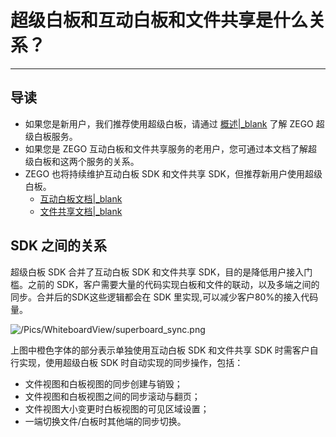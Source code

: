 # 超级白板和互动白板和文件共享是什么关系？
---
## 导读

- 如果您是新用户，我们推荐使用超级白板，请通过 [概述\|_blank](/article/11287) 了解 ZEGO 超级白板服务。
- 如果您是 ZEGO 互动白板和文件共享服务的老用户，您可通过本文档了解超级白板和这两个服务的关系。
- ZEGO 也将持续维护互动白板 SDK 和文件共享 SDK，但推荐新用户使用超级白板。
    - [互动白板文档\|_blank](/article/4395)
    - [文件共享文档\|_blank](/article/4400)

## SDK 之间的关系

超级白板 SDK 合并了互动白板 SDK 和文件共享 SDK，目的是降低用户接入门槛。之前的 SDK，客户需要大量的代码实现白板和文件的联动，以及多端之间的同步。合并后的SDK这些逻辑都会在 SDK 里实现,可以减少客户80%的接入代码量。

![/Pics/WhiteboardView/superboard_sync.png](//doc.oa.zego.im/Pics/WhiteboardView/superboard_sync.png)

上图中橙色字体的部分表示单独使用互动白板 SDK 和文件共享 SDK 时需客户自行实现，使用超级白板 SDK 时自动实现的同步操作，包括：

- 文件视图和白板视图的同步创建与销毁；
- 文件视图和白板视图之间的同步滚动与翻页；
- 文件视图大小变更时白板视图的可见区域设置；
- 一端切换文件/白板时其他端的同步切换。
